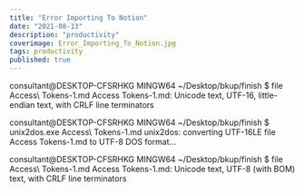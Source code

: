 ```yaml
---
title: "Error Importing To Notion"
date: "2021-08-13"
description: "productivity"
coverimage: Error_Importing_To_Notion.jpg
tags: productivity
published: true
---
```


consultant@DESKTOP-CFSRHKG MINGW64 ~/Desktop/bkup/finish
$ file Access\ Tokens-1.md
Access Tokens-1.md: Unicode text, UTF-16, little-endian text, with CRLF line terminators

consultant@DESKTOP-CFSRHKG MINGW64 ~/Desktop/bkup/finish
$ unix2dos.exe Access\ Tokens-1.md
unix2dos: converting UTF-16LE file Access Tokens-1.md to UTF-8 DOS format...

consultant@DESKTOP-CFSRHKG MINGW64 ~/Desktop/bkup/finish
$ file Access\ Tokens-1.md
Access Tokens-1.md: Unicode text, UTF-8 (with BOM) text, with CRLF line terminators